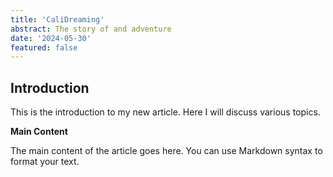 ```yaml
---
title: 'CaliDreaming'
abstract: The story of and adventure
date: '2024-05-30'
featured: false
---
```


## Introduction

This is the introduction to my new article. Here I will discuss various topics.

**Main Content**

The main content of the article goes here. You can use Markdown syntax to format your text.
